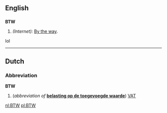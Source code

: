 ==English==

==={{Abbreviation}}===
'''BTW'''
# ''(Internet):'' [[By the way]].
lol
----

==Dutch==
===Abbreviation===
'''BTW'''
#(''abbreviation of'' '''[[belasting op de toegevoegde waarde]]''') [[VAT]]
[[nl:BTW]]
[[pl:BTW]]